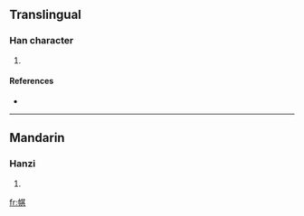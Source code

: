 ==Translingual==

===Han character===
{{Han char|rn=50|rad=巾|as=08|sn=11|four=|canj=中月廿一金 (LBTMC)}}

# {{defn|Han|sort=巾08}}

====References====
* {{Han ref|kx=0333.161|dkj=08958|hdz=10742.100|uh=5E3A|ud=24122}}

----

==Mandarin==

===Hanzi===
{{cmn-hanzi|pin=[[qí]] ([[qi2]])|wg=ch'i<sup>2</sup>}}

# {{defn|Mandarin}}

[[fr:帺]]